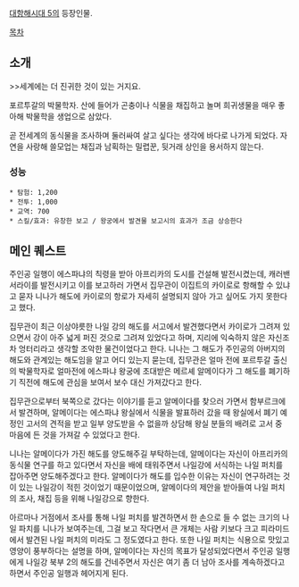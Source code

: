 [[대항해시대 5]]의 등장인물.

[[목차]]
== 소개 ==
>>세계에는 더 진귀한 것이 있는 거지요.

포르투갈의 박물학자. 산에 들어가 곤충이나 식물을 채집하고 놀며 희귀생물을 매우 좋아해 박물학을 생업으로 삼았다.

곧 전세계의 동식물을 조사하며 둘러싸여 살고 싶다는 생각에 바다로 나가게 되었다. 자연을 사랑해 쓸모업는 채집과 남획하는 밀렵꾼, 뒷거래 상인을 용서하지 않는다.

=== 성능 ===
 * 탐험: 1,200
 * 전투: 1,000
 * 교역: 700
 * 스킬/효과: 유창한 보고 / 왕궁에서 발견물 보고시의 효과가 조금 상승한다

== 메인 퀘스트 ==
주인공 일행이 에스파냐의 칙령을 받아 아프리카의 도시를 건설해 발전시켰는데, 캐러밴서라이를 발전시키고 이를 보고하러 가면서 집무관이 이집트의 카이로로 항해할 수 있냐고 묻자 니나가 해도에 카이로의 항로가 자세히 설명되지 않아 가고 싶어도 가지 못한다고 했다.

집무관이 최근 이상야릇한 나일 강의 해도를 서고에서 발견했다면서 카이로가 그려져 있으면서 강이 아주 넓게 퍼진 것으로 그려져 있었다고 하며, 지리에 익숙하지 않은 자신조차 엉터리라고 생각할 조악한 물건이었다고 한다. 니나는 그 해도가 주인공의 아버지의 해도와 관계있는 해도임을 알고 어디 있는지 묻는데, 집무관은 얼마 전에 포르투갈 출신의 박물학자로 얼마전에 에스파냐 왕궁에 초대받은 메르셰 알메이다가 그 해도를 폐기하기 직전에 해도에 관심을 보여서 보수 대신 가져갔다고 한다.

집무관으로부터 북쪽으로 갔다는 이야기를 듣고 알메이다를 찾으러 가면서 함부르크에서 발견하며, 알메이다는 에스파냐 왕실에서 식물을 발표하러 갔을 때 왕실에서 폐기 예정인 고서의 견적을 받고 일부 양도받을 수 없을까 상담해 왕실 분들의 배려로 고서 중 마음에 든 것을 가져갈 수 있었다고 한다.

니나는 알메이다가 가진 해도를 양도해주길 부탁하는데, 알메이다는 자신이 아프리카의 동식물 연구를 하고 있다면서 자신을 배에 태워주면서 나일강에 서식하는 나일 퍼치를 잡아주면 양도해주겠다고 한다. 알메이다가 해도를 입수한 이유는 자신이 연구하려는 것이 있는 나일강이 적힌 것이었기 때문이었으며, 알메이다의 제안을 받아들여 나일 퍼치의 조사, 채집 등을 위해 나일강으로 향한다.

아르마나 거점에서 조사를 통해 나일 퍼치를 발견하면서 한 손으로 들 수 없는 크기의 나일 파치를 니나가 보여주는데, 그걸 보고 작다면서 큰 개체는 사람 키보다 크고 피라미드에서 발견된 나일 퍼치의 미라도 그 정도였다고 한다. 또한 나일 퍼치는 식용으로 맛있고 영양이 풍부하다는 설명을 하며, 알메이다는 자신의 목표가 달성되었다면서 주인공 일행에게 나일강 북부 2의 해도를 건네주면서 자신은 여기 좀 더 남아 조사를 계속하겠다고 하면서 주인공 일행과 헤어지게 된다.
